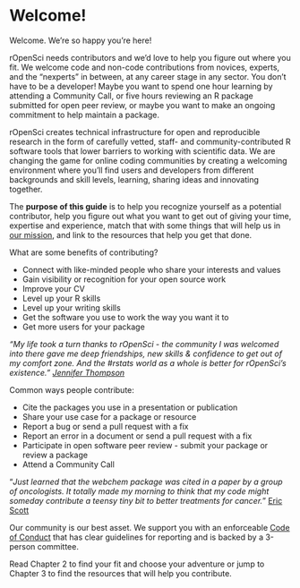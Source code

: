 # Welcome! {#welcome}

Welcome. We’re so happy you’re here!

rOpenSci needs contributors and we’d love to help you figure out where you fit. We welcome code and non-code contributions from novices, experts, and the “nexperts” in between, at any career stage in any sector. You don’t have to be a developer! Maybe you want to spend one hour learning by attending a Community Call, or five hours reviewing an R package submitted for open peer review, or maybe you want to make an ongoing commitment to help maintain a package.

rOpenSci creates technical infrastructure for open and reproducible research in the form of carefully vetted, staff- and community-contributed R software tools that lower barriers to working with scientific data. We are changing the game for online coding communities by creating a welcoming environment where you’ll find users and developers from different backgrounds and skill levels, learning, sharing ideas and innovating together.

The **purpose of this guide** is to help you recognize yourself as a potential contributor, help you figure out what you want to get out of giving your time, expertise and experience, match that with some things that will help us in [our mission](https://ropensci.org/about/), and link to the resources that help you get that done. 

What are some benefits of contributing?

*   Connect with like-minded people who share your interests and values
*   Gain visibility or recognition for your open source work
*   Improve your CV
*   Level up your R skills
*   Level up your writing skills
*   Get the software you use to work the way you want it to 
*   Get more users for your package

_“My life took a turn thanks to rOpenSci - the community I was welcomed into there gave me deep friendships, new skills & confidence to get out of my comfort zone. And the #rstats world as a whole is better for rOpenSci’s existence.” [Jennifer Thompson](https://twitter.com/jent103/status/1232460524031545344)_

Common ways people contribute:

*   Cite the packages you use in a presentation or publication
*   Share your use case for a package or resource
*   Report a bug or send a pull request with a fix
*   Report an error in a document or send a pull request with a fix
*   Participate in open software peer review - submit your package or review a package
*   Attend a Community Call

“_Just learned that the webchem package was cited in a paper by a group of oncologists. It totally made my morning to think that my code might someday contribute a teensy tiny bit to better treatments for cancer._” [Eric Scott](https://twitter.com/LeafyEricScott/status/1273605411577442304)

Our community is our best asset. We support you with an enforceable [Code of Conduct](https://ropensci.org/code-of-conduct/) that has clear guidelines for reporting and is backed by a 3-person committee. 

Read Chapter 2 to find your fit and choose your adventure or jump to Chapter 3 to find the resources that will help you contribute. 